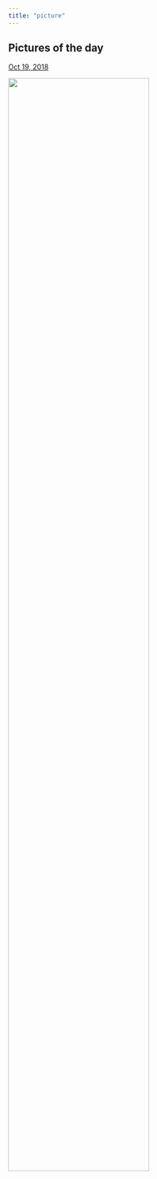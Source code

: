 ```yaml
---
title: "picture"
---
```


## Pictures of the day

[Oct 19, 2018](oct_19.html)

<img src="images/image.jpg" style="width:75%">

